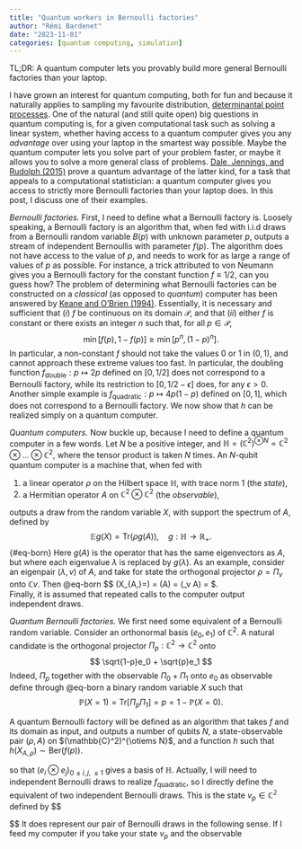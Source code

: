 ```yaml
---
title: "Quantum workers in Bernoulli factories"
author: "Rémi Bardenet"
date: "2023-11-01"
categories: [quantum computing, simulation]
---
```

TL;DR: A quantum computer lets you provably build more general Bernoulli factories than your laptop. 

I have grown an interest for quantum computing, both for fun and because it naturally applies to sampling my favourite distribution, [determinantal point processes](https://arxiv.org/abs/2305.15851).
One of the natural (and still quite open) big questions in quantum computing is, for a given computational task such as solving a linear system, whether having access to a quantum computer gives you any *advantage* over using your laptop in the smartest way possible.
Maybe the quantum computer lets you solve part of your problem faster, or maybe it allows you to solve a more general class of problems.
[Dale, Jennings, and Rudolph (2015)](https://www.nature.com/articles/ncomms9203) prove a quantum advantage of the latter kind, for a task that appeals to a computational statistician: a quantum computer gives you access to strictly more Bernoulli factories than your laptop does.
In this post, I discuss one of their examples.

_Bernoulli factories._ First, I need to define what a Bernoulli factory is.
Loosely speaking, a Bernoulli factory is an algorithm that, when fed with i.i.d draws from a Bernoulli random variable $B(p)$ with unknown parameter $p$, outputs a stream of independent Bernoullis with parameter $f(p)$.
The algorithm does not have access to the value of $p$, and needs to work for as large a range of values of $p$ as possible.
For instance, a trick attributed to von Neumann gives you a Bernoulli factory for the constant function $f\equiv 1/2$, can you guess how? 
The problem of determining what Bernoulli factories can be constructed on a *classical* (as opposed to *quantum*) computer has been answered by [Keane and O'Brien (1994)](https://dl.acm.org/doi/10.1145/175007.175019).
Essentially, it is necessary and sufficient that $(i)$ $f$ be continuous on its domain $\mathcal{P}$, and that $(ii)$ either $f$ is constant or there exists an integer $n$ such that, for all $p\in\mathcal{P}$,
$$
    \min[ f(p), 1-f(p)] \geq \min [ p^n, (1-p)^n ].
$$
In particular, a non-constant $f$ should not take the values $0$ or $1$ in $(0,1)$, and cannot approach these extreme values too fast.
In particular, the doubling function $f_\mathrm{double}:p\mapsto 2p$ defined on $[0,1/2]$ does not correspond to a Bernoulli factory, while its restriction to $[0,1/2-\epsilon]$ does, for any $\epsilon>0$. 
Another simple example is $f_\mathrm{quadratic}:p\mapsto 4p(1-p)$ defined on $[0,1]$, which does not correspond to a Bernoulli factory.
We now show that $h$ can be realized simply on a quantum computer. 

_Quantum computers._ 
Now buckle up, because I need to define a quantum computer in a few words. 
Let $N$ be a positive integer, and $\mathbb{H} = (\mathbb{C}^2)^{\otimes N} = \mathbb{C}^2\otimes \dots \otimes \mathbb{C}^2$, where the tensor product is taken $N$ times.
An $N$-qubit quantum computer is a machine that, when fed with 

1. a linear operator $\rho$ on the Hilbert space $\mathbb{H}$, with trace norm $1$ (the *state*),
2. a Hermitian operator $A$ on $\mathbb{C}^2\otimes \mathbb{C}^2$ (the *observable*), 
   
outputs a draw from the random variable $X$, with support the spectrum of $A$, defined by 
$$
    \mathbb{E} g(X) = \mathrm{Tr}(\rho g(A)), \quad g:\mathbb{H}\rightarrow \mathbb{R}_+.
$${#eq-born}
Here $g(A)$ is the operator that has the same eigenvectors as $A$, but where each eigenvalue $\lambda$ is replaced by $g(\lambda)$.
As an example, consider an eigenpair $(\lambda, v)$ of $A$, and take for state the orthogonal projector $\rho = \Pi_v$ onto $\mathbb{C}v$. 
Then @eq-born
$$
    \mathbb{P}(X_{A,\rho}=\lambda) = \mathrm{Tr}(\rho A) = \mathrm{Tr}(\Pi_v A) = \lambda$.  
Finally, it is assumed that repeated calls to the computer output independent draws.

_Quantum Bernoulli factories._ 
We first need some equivalent of a Bernoulli random variable. 
Consider an orthonormal basis $(e_0, e_1)$ of $\mathbb{C}^2$. 
A natural candidate is the orthogonal projector $\Pi_p:\mathbb{C}^2\rightarrow \mathbb{C}^2$ onto 
$$
    \sqrt{1-p}e_0 + \sqrt{p}e_1
$$
Indeed, $\Pi_p$ together with the observable $\Pi_0 + \Pi_1$ onto $e_0$ as observable define through @eq-born a binary random variable $X$ such that 
$$
    \mathbb P (X=1) = \mathrm{Tr}[ \Pi_p \Pi_1 ] = p = 1 - \mathbb P (X=0).
$$

A quantum Bernoulli factory will be defined as an algorithm that takes $f$ and its domain as input, and outputs a number of qubits $N$, a state-observable pair $(\rho, A)$ on $(\mathbb{C}^2)^{\otiems N}$, and a function $h$ such that $h(X_{A,\rho})\sim \mathrm{Ber}(f(p))$.

so that $(e_i\otimes e_j)_{0\leq i,j, \leq 1}$ gives a basis of $\mathbb{H}$.
Actually, I will need to independent Bernoulli draws to realize $f_\mathrm{quadratic}$, so I directly define the equivalent of two independent Bernoulli draws. 
This is the state $v_p\in\mathbb{C^2}$ defined by
$$
   
$$
It does represent our pair of Bernoulli draws in the following sense. 
If I feed my computer if you take your state $v_p$ and the observable 